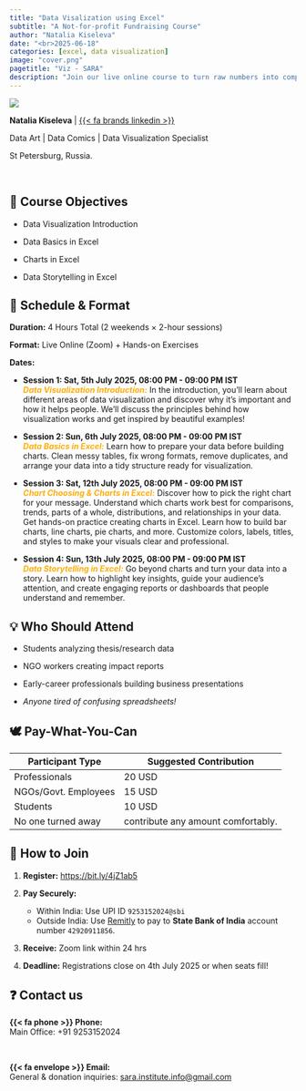 ```yaml
---
title: "Data Visalization using Excel"
subtitle: "A Not-for-profit Fundraising Course"
author: "Natalia Kiseleva"
date: "<br>2025-06-18"
categories: [excel, data visualization]
image: "cover.png"
pagetitle: "Viz - SARA"
description: "Join our live online course to turn raw numbers into compelling stories. Designed for NGO workers, researchers, students, and professionals, you’ll gain practical skills to data visualization using excel."
---
```


:::: {.layout-grid}

::: {.col}
::: {.card}

![](nat.jpg)

**Natalia Kiseleva** | [{{< fa brands linkedin >}}](https://www.linkedin.com/in/eolay/)

Data Art | Data Comics | Data Visualization Specialist

St Petersburg, Russia.

:::
:::

::::

<br>

::::: col
:::: card

## 🎯 Course Objectives

-   Data Visualization Introduction

-   Data Basics in Excel

-   Charts in Excel

-   Data Storytelling in Excel

## 📅 Schedule & Format

**Duration:** 4 Hours Total (2 weekends × 2-hour sessions)

**Format:** Live Online (Zoom) + Hands-on Exercises

**Dates:**

- **Session 1: Sat, 5th July 2025, 08:00 PM - 09:00 PM IST**      
***[Data Visualization Introduction:]{style="color:#ffae09"}*** In the introduction, you’ll learn about different areas of data visualization and discover why it’s important and how it helps people. We’ll discuss the principles behind how visualization works and get inspired by beautiful examples!

- **Session 2: Sun, 6th July 2025, 08:00 PM - 09:00 PM IST**          
***[Data Basics in Excel:]{style="color:#ffae09"}***
Learn how to prepare your data before building charts. Clean messy tables, fix wrong formats, remove duplicates, and arrange your data into a tidy structure ready for visualization.

- **Session 3: Sat, 12th July 2025, 08:00 PM - 09:00 PM IST**       
***[Chart Choosing & Charts in Excel:]{style="color:#ffae09"}***
Discover how to pick the right chart for your message. Understand which charts work best for comparisons, trends, parts of a whole, distributions, and relationships in your data.
Get hands-on practice creating charts in Excel. Learn how to build bar charts, line charts, pie charts, and more. Customize colors, labels, titles, and styles to make your visuals clear and professional.

- **Session 4: Sun, 13th July 2025, 08:00 PM - 09:00 PM IST**      
***[Data Storytelling in Excel:]{style="color:#ffae09"}***
Go beyond charts and turn your data into a story. Learn how to highlight key insights, guide your audience’s attention, and create engaging reports or dashboards that people understand and remember.

## 💡 Who Should Attend

-   Students analyzing thesis/research data

-   NGO workers creating impact reports

-   Early-career professionals building business presentations

-   *Anyone tired of confusing spreadsheets!*

## 🕊️ Pay-What-You-Can 

| Participant Type      | Suggested Contribution             |
|-----------------------|------------------------------------|
| Professionals         | 20 USD                             |
| NGOs/Govt. Employees  | 15 USD                             |
| Students              | 10 USD                             |
| No one turned away    | contribute any amount comfortably. |

## 📝 How to Join

1. **Register:** <https://bit.ly/4jZ1ab5>

1. **Pay Securely:**       
      - Within India: Use UPI ID `9253152024@sbi`      
      - Outside India: Use [Remitly](https://www.remitly.com/) to pay to **State Bank of India** account number `42920911856`.

1. **Receive:** Zoom link within 24 hrs

1. **Deadline:** Registrations close on 4th July 2025 or when seats fill!

## ❓ Contact us

**{{< fa phone >}} Phone:**<br>
Main Office: +91 9253152024 

<br>

**{{< fa envelope >}} Email:**<br>
General & donation inquiries: <sara.institute.info@gmail.com>


::::
:::::
